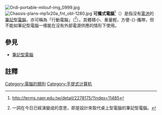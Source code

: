 {{NoteTA
|G1=IT
}}
{{Refimprove |time=2009-05-28T15:56:41+00:00 }}
[[File:Ordi-portable-milouf-img_0999.jpg|thumb]]
[[File:Chassis-plans-mp1x20a_fnt_obl-1280.jpg|thumb]]
'''可攜式電腦'''<ref>http://terms.naer.edu.tw/detail/2278175/?index=11485{{Dead link|date=2019年11月 |bot=InternetArchiveBot |fix-attempted=yes }}</ref>（{{Lang-en|'''Portable computer'''}}）是指沒有[[電池|電池]]的[[筆記型電腦|筆記型電腦]]，亦可稱為「行動電腦」（{{Lang-en|DeskNote}}<ref group="註釋">{{Lang|en|DeskNote}}一詞在今日已經演變成{{Lang|en|{{tsl|en|Desktop replacement computer|Desktop replacement computer}}}}的意思，即是設計來取代桌上型電腦的筆記型電腦。</ref>）。其體積小、重量輕，方便-{}-攜帶，但不能如筆記型電腦一樣能在沒有外部電源供應的情形下使用。

== 參見 ==
{{commonscat|Portable computers}}
*[[筆記型電腦|筆記型電腦]]

== 註釋 ==
<div class="references-small">
<references group="註釋"/>
</div>
{{reflist}}

{{電腦小作品}}
{{Computer sizes}}

[[Category:電腦的類別|Category:電腦的類別]]
[[Category:手提式计算机|Category:手提式计算机]]